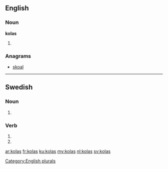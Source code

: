 ==English==

===Noun===
'''kolas'''

# {{plural of|[[kola]]}}

===Anagrams===
* [[skoal#English|skoal]]

[[Category:English plurals]]

----

==Swedish==

===Noun===
{{head|sv|noun form}}

# {{sv-noun-form-indef-gen|kola}}

===Verb===
{{head|sv|verb form}}

# {{sv-verb-form-inf-pass|kola}}
# {{sv-verb-form-pre-pass|kola}}

[[ar:kolas]]
[[fr:kolas]]
[[ku:kolas]]
[[my:kolas]]
[[nl:kolas]]
[[sv:kolas]]
